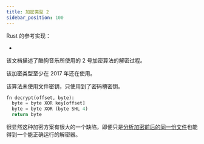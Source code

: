 ```yaml
---
title: 加密类型 2
sidebar_position: 100
---
```



Rust 的参考实现：

- <CodeRef at="1dcb48a" file="src/kugou/kgm_crypto_type2.rs#L33-L36" />

该文档描述了酷狗音乐所使用的 2 号加密算法的解密过程。

该加密类型至少在 2017 年还在使用。

该算法未使用文件密钥，只使用到了密码槽密钥。

```py title="伪代码"
fn decrypt(offset, byte):
  byte = byte XOR key[offset]
  byte = byte XOR (byte SHL 4)
  return byte
```

很显然这种加密方案有很大的一个缺陷，即便只是<!--
-->[分析加密前后的同一份文件][kgm_v2_analysis]也能得到一个能正确运行的解密器。

[kgm_v2_analysis]: https://www.cnblogs.com/KMBlog/p/6877752.html
